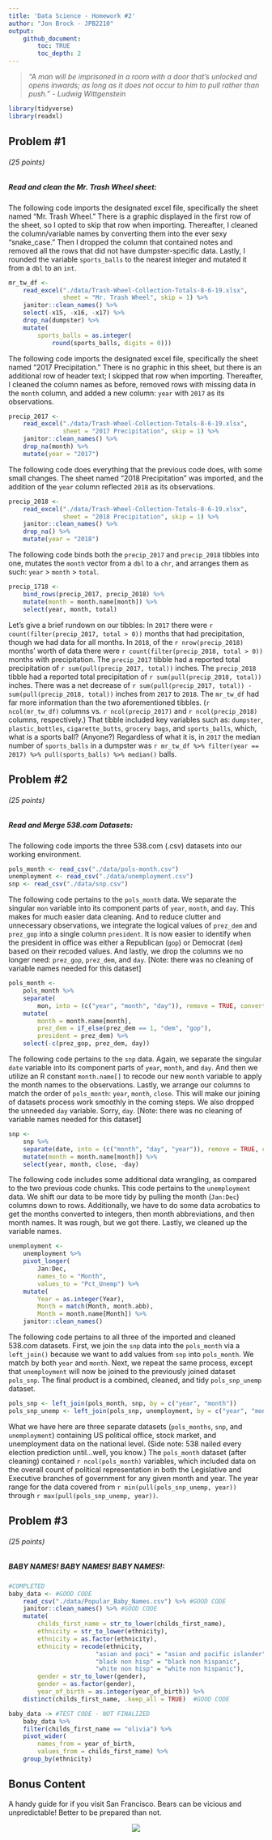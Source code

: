 ```yaml
---
title: 'Data Science - Homework #2'
author: "Jon Brock - JPB2210"
output: 
    github_document:
        toc: TRUE
        toc_depth: 2
---
```


> *"A man will be imprisoned in a room with a door that's unlocked and opens inwards; as long as it does not occur to him to pull rather than push." - Ludwig Wittgenstein*

```r
library(tidyverse)
library(readxl)
```

## Problem #1
###### (*25 points*)
##### *Read and clean the Mr. Trash Wheel sheet:*

The following code imports the designated excel file, specifically the sheet named "Mr. Trash Wheel." There is a graphic displayed in the first row of the sheet, so I opted to skip that row when importing. Thereafter, I cleaned the column/variable names by converting them into the ever sexy "snake_case." Then I dropped the column that contained notes and removed all the rows that did not have dumpster-specific data. Lastly, I rounded the variable `sports_balls` to the nearest integer and mutated it from a `dbl` to an `int`.

```r
mr_tw_df <-
    read_excel("./data/Trash-Wheel-Collection-Totals-8-6-19.xlsx", 
               sheet = "Mr. Trash Wheel", skip = 1) %>% 
    janitor::clean_names() %>% 
    select(-x15, -x16, -x17) %>% 
    drop_na(dumpster) %>% 
    mutate(
        sports_balls = as.integer(
            round(sports_balls, digits = 0)))
```

The following code imports the designated excel file, specifically the sheet named "2017 Precipitation." There is no graphic in this sheet, but there is an additional row of header text; I skipped that row when importing. Thereafter, I cleaned the column names as before, removed rows with missing data in the `month` column, and added a new column: `year` with `2017` as its observations.  

```r
precip_2017 <-
    read_excel("./data/Trash-Wheel-Collection-Totals-8-6-19.xlsx", 
               sheet = "2017 Precipitation", skip = 1) %>%
    janitor::clean_names() %>% 
    drop_na(month) %>% 
    mutate(year = "2017")
```

The following code does everything that the previous code does, with some small changes. The sheet named "2018 Precipitation" was imported, and the addition of the `year` column reflected `2018` as its observations.  

```r
precip_2018 <-
    read_excel("./data/Trash-Wheel-Collection-Totals-8-6-19.xlsx", 
               sheet = "2018 Precipitation", skip = 1) %>%
    janitor::clean_names() %>% 
    drop_na() %>% 
    mutate(year = "2018")
```

The following code binds both the `precip_2017` and `precip_2018` tibbles into one, mutates the `month` vector from a `dbl` to a `chr`, and arranges them as such: `year` > `month` > `total`.

```r
precip_1718 <-
    bind_rows(precip_2017, precip_2018) %>% 
    mutate(month = month.name[month]) %>% 
    select(year, month, total)
```

Let's give a brief rundown on our tibbles: In `2017` there were `r count(filter(precip_2017, total > 0))` months that had precipitation, though we had data for all months. In `2018`, of the `r nrow(precip_2018)` months' worth of data there were `r count(filter(precip_2018, total > 0))` months with precipitation. The `precip_2017` tibble had a reported total precipitation of `r sum(pull(precip_2017, total))` inches. The `precip_2018` tibble had a reported total precipitation of `r sum(pull(precip_2018, total))` inches. There was a net decrease of `r sum(pull(precip_2017, total)) - sum(pull(precip_2018, total))` inches from `2017` to `2018`. The `mr_tw_df` had far more information than the two aforementioned tibbles. (`r ncol(mr_tw_df)` columns vs. `r ncol(precip_2017)` and `r ncol(precip_2018)` columns, respectively.) That tibble included key variables such as: `dumpster`, `plastic_bottles`, `cigarette_butts`, `grocery bags`, and `sports_balls`, which, what is a sports ball? (Anyone?) Regardless of what it is, in `2017` the median number of `sports_balls` in a dumpster was `r mr_tw_df %>% filter(year == 2017) %>% pull(sports_balls) %>% median()` balls.

## Problem #2
###### (*25 points*)
##### *Read and Merge 538.com Datasets:*

The following code imports the three 538.com (.csv) datasets into our working environment.

```r
pols_month <- read_csv("./data/pols-month.csv")
unemployment <- read_csv("./data/unemployment.csv")
snp <- read_csv("./data/snp.csv")
```

The following code pertains to the `pols_month` data. We separate the singular `mon` variable into its component parts of `year`, `month`, and `day`. This makes for much easier data cleaning. And to reduce clutter and unnecessary observations, we integrate the logical values of `prez_dem` and `prez_gop` into a single column `president`. It is now easier to identify when the president in office was either a Republican (`gop`) or Democrat (`dem`) based on their recoded values. And lastly, we drop the columns we no longer need: `prez_gop`, `prez_dem`, and `day`. [Note: there was no cleaning of variable names needed for this dataset]

```r
pols_month <- 
    pols_month %>% 
    separate(
        mon, into = (c("year", "month", "day")), remove = TRUE, convert = TRUE) %>%
    mutate(
        month = month.name[month],
        prez_dem = if_else(prez_dem == 1, "dem", "gop"),
        president = prez_dem) %>%
    select(-c(prez_gop, prez_dem, day))
```

The following code pertains to the `snp` data. Again, we separate the singular `date` variable into its component parts of `year`, `month`, and `day`. And then we utilize an R constant `month.name[]` to recode our new `month` variable to apply the month names to the observations. Lastly, we arrange our columns to match the order of `pols_month`: `year`, `month`, `close`. This will make our joining of datasets process work smoothly in the coming steps. We also dropped the unneeded `day` variable. Sorry, `day`. [Note: there was no cleaning of variable names needed for this dataset]

```r
snp <-
    snp %>%
    separate(date, into = (c("month", "day", "year")), remove = TRUE, convert = TRUE) %>%
    mutate(month = month.name[month]) %>%
    select(year, month, close, -day)
```

The following code includes some additional data wrangling, as compared to the two previous code chunks. This code pertains to the `unemployment` data. We shift our data to be more tidy by pulling the month (`Jan:Dec`) columns down to rows. Additionally, we have to do some data acrobatics to get the months converted to integers, then month abbreviations, and then month names. It was rough, but we got there. Lastly, we cleaned up the variable names.

```r
unemployment <-
    unemployment %>%
    pivot_longer(
        Jan:Dec,
        names_to = "Month",
        values_to = "Pct_Unemp") %>%
    mutate(
        Year = as.integer(Year),
        Month = match(Month, month.abb),
        Month = month.name[Month]) %>%
    janitor::clean_names()
```

The following code pertains to all three of the imported and cleaned 538.com datasets. First, we join the `snp` data into the `pols_month` via a `left_join()` because we want to add values from `snp` into `pols_month`. We match by both `year` and `month`. Next, we repeat the same process, except that `unemployment` will now be joined to the previously joined dataset `pols_snp`. The final product is a combined, cleaned, and tidy `pols_snp_unemp` dataset.

```r
pols_snp <- left_join(pols_month, snp, by = c("year", "month"))
pols_snp_unemp <- left_join(pols_snp, unemployment, by = c("year", "month"))
```

What we have here are three separate datasets (`pols_months`, `snp`, and `unemployment`) containing US political office, stock market, and unemployment data on the national level. (Side note: 538 nailed every election prediction until...well, you know.) The `pols_month` dataset (after cleaning) contained `r ncol(pols_month)` variables, which included data on the overall count of political representation in both the Legislative and Executive branches of government for any given month and year. The year range for the data covered from `r min(pull(pols_snp_unemp, year))` through `r max(pull(pols_snp_unemp, year))`.

## Problem #3
###### (*25 points*)
##### *BABY NAMES! BABY NAMES! BABY NAMES!:*

```r
#COMPLETED
baby_data <- #GOOD CODE
    read_csv("./data/Popular_Baby_Names.csv") %>% #GOOD CODE
    janitor::clean_names() %>% #GOOD CODE
    mutate(
        childs_first_name = str_to_lower(childs_first_name),
        ethnicity = str_to_lower(ethnicity),
        ethnicity = as.factor(ethnicity),
        ethnicity = recode(ethnicity, 
                        "asian and paci" = "asian and pacific islander",
                        "black non hisp" = "black non hispanic",
                        "white non hisp" = "white non hispanic"),
        gender = str_to_lower(gender),
        gender = as.factor(gender),
        year_of_birth = as.integer(year_of_birth)) %>% 
    distinct(childs_first_name, .keep_all = TRUE)  #GOOD CODE
```

```r
baby_data -> #TEST CODE - NOT FINALIZED
    baby_data %>% 
    filter(childs_first_name == "olivia") %>% 
    pivot_wider(
        names_from = year_of_birth,
        values_from = childs_first_name) %>% 
    group_by(ethnicity)

```

## Bonus Content
A handy guide for if you visit San Francisco. Bears can be vicious and unpredictable! Better to be prepared than not.

<center> ![](bear_field_guide.jpg) </center>